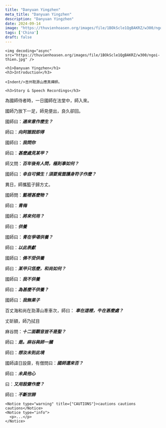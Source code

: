```yaml
---
title: "Danyuan Yingzhen"
meta_title: "Danyuan Yingzhen"
description: "Danyuan Yingzhen"
date: 2024-09-14
image: "https://thuvienhoasen.org/images/file/1BOkScle1QgBAKRZ/w300/ngoi-thien.jpg"
tags: ['China']
draft: false
---
```


<div className="grid xl:grid-cols-8 lg:grid-cols-8 md:grid-cols-2 sm:grid-cols-2 xs:grid-cols-1 gap-8">

<div className="lg:col-span-3 md:col-span-1">

    <img decoding="async" src="https://thuvienhoasen.org/images/file/1BOkScle1QgBAKRZ/w300/ngoi-thien.jpg" />

    <h1>Danyuan Yingzhen</h1>
    <h3>Introduction</h3>

    <Indent/>吉州耽源山應真禪師。

</div>

<div className="lg:col-span-3 md:col-span-1">

    <h3>Story & Speech Recordings</h3>

  為國師侍者時，一日國師在法堂中，師入來。

  國師乃放下一足，師見便出，良久卻回。

  國師曰：___適來意作麼生？___

  師曰：___向阿誰說即得___

  國師曰：___我問你___

  師曰：___甚麼處見某甲？___

  師又問：___百年後有人問，極則事如何？___

  國師曰：___幸自可憐生！須要覓箇護身符子作麼？___

  異日，師攜籃子歸方丈。

  國師問：___籃裡甚麼物？___

  師曰：___青梅___

  國師曰：___將來何用？___

  師曰：___供養___

  國師曰：___青在爭堪供養？___

  師曰：___以此表獻___

  國師曰：___佛不受供養___

  師曰：___某甲只恁麼，和尚如何？___

  國師曰：___我不供養___

  師曰：___為甚麼不供養？___

  國師曰：___我無果子___

  百丈海和尚在泐潭山牽車次，師曰： ___車在這裡，牛在甚麼處？___

  丈斫額，師乃拭目

  麻谷問：___十二面觀音豈不是聖？___

  師曰：___是。麻谷與師一摑___

  師曰：___想汝未到此境___

  國師諱日設齋，有僧問曰：___國師還來否？___

  師曰：___未具他心___

  曰：___又用設齋作麼？___

  師曰：___不斷世諦___

</div>

<div className="lg:col-span-2">

    <Notice type="warning" title={"CAUTIONS"}>cautions cautions cautions</Notice>
    <Notice type="info">
      <p>...</p>
    </Notice>

</div>

</div>


